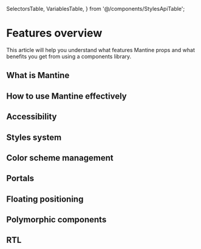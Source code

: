   SelectorsTable,
  VariablesTable,
} from '@/components/StylesApiTable';


# Features overview

This article will help you understand what features Mantine props and
what benefits you get from using a components library.

## What is Mantine

## How to use Mantine effectively

## Accessibility

## Styles system

## Color scheme management

## Portals

## Floating positioning

## Polymorphic components

## RTL
